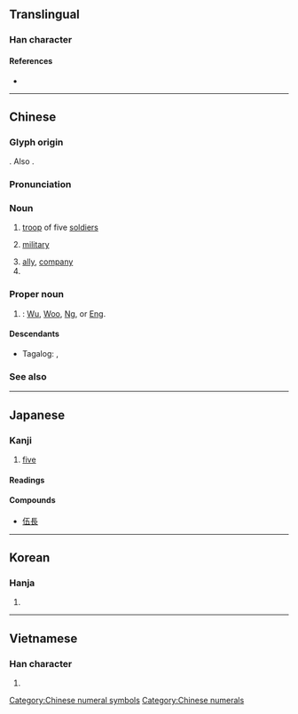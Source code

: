 {{character info/new}}
{{also|五}}
==Translingual==

===Han character===
{{Han char|rn=9|rad=人|as=04|sn=6|four=21217|canj=OMDM|ids=⿰亻五}}

====References====
* {{Han ref|kx=0095.200|dkj=00435|dj=0202.040|hdz=10118.010|uh=4F0D|ud=20237|bh=A5EE|bd=42478}}

----

==Chinese==
{{zh-forms}}
===Glyph origin===
{{Han etym}}
{{Han compound|亻|五|ls=psc|c1=s|c2=p}}. Also {{liushu|ic|nocap=1}}.
===Pronunciation===
{{zh-pron
|m=wǔ
|c=ng5
|h=
|mn=qz:gó͘/tw,xm,zz:ngó͘/qz:gǒ͘/tw,xm,zz:gō͘
|mn_note=ngó͘/gó͘ - literary; gō͘/gǒ͘ - vernacular
|w=
|mc=y
|oc=y
|ma=
|cat=n,propn
}}

===Noun===
{{zh-noun}}

# [[troop]] of five [[soldiers]]
# {{lb|zh|figuratively}} [[military]]
# [[ally]], [[company]]
# {{zh-alt-form|五|[[five]]|tr=-|dot=}}

===Proper noun===
{{zh-proper noun}}

# {{surname|lang=zh|dot=}}: [[Wu]], [[Woo]], [[Ng]], or [[Eng]].

====Descendants====
* {{qualifier|Hokkien dialect}} Tagalog: {{l|tl|Go}}, {{l|tl|Wu}}

===See also===
{{Chinese-numbers}}

[[Category:Chinese numeral symbols]]
[[Category:Chinese numerals]]

----

==Japanese==

===Kanji===
{{ja-kanji|grade=n|rs=人04}}

# [[five]]

====Readings====
{{ja-readings
|goon=[[ご]] (go)
|kanon=[[ご]] (go)
|kun=[[いつつ]] ([[伍つ]], itsutsu)
|nanori=[[くみ]] (kumi), [[あつむ]] (atsumu)
}}

====Compounds====
{{top4}}
* [[伍長]]
{{mid4}}
{{mid4}}
{{mid4}}
{{bottom}}

----

==Korean==

===Hanja===
{{ko-hanja|hangeul=오|rv=o|mr=o}}

# {{defn|lang=ko|sort=人04}}

----

==Vietnamese==

===Han character===
{{vi-hantu|[[ngũ]]|rs=人04}}

# {{defn|lang=vi|sort=人04}}